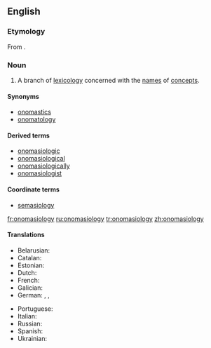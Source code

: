==English==
{{wikipedia}}
===Etymology===
From {{etyl|grc|en}} {{term|ὀνομάζω|tr=onomazō||I name|lang=grc}} {{suffix||logy}}.

===Noun===
{{en-noun|!}}

# A branch of [[lexicology]] concerned with the [[name]]s of [[concept]]s.

====Synonyms====
* [[onomastics]]
* [[onomatology]]

====Derived terms====
* [[onomasiologic]]
* [[onomasiological]]
* [[onomasiologically]]
* [[onomasiologist]]

====Coordinate terms====
* [[semasiology]]

[[fr:onomasiology]]
[[ru:onomasiology]]
[[tr:onomasiology]]
[[zh:onomasiology]]

====Translations====
{{trans-top|branch of lexicology}}
* Belarusian: {{t|be|анамасіялогія|f|tr=anamasijalóhija}}
* Catalan: {{t|ca|onomasiologia|f}}
* Estonian: {{t|et|onomasioloogia}}
* Dutch: {{t|nl|onomasiologie|f}}
* French: {{t+|fr|onomasiologie|f}}
* Galician: {{t|gl|onomasioloxía|f}}
* German: {{t+|de|Onomasiologie|f}}, {{t|de|Benennungslehre|f}}, {{t+|de|Bezeichnungslehre|f}}
{{trans-mid}}
* Portuguese: {{t|pt|onomasiologia|f}}
* Italian: {{t+|it|onomasiologia|f}}
* Russian: {{t+|ru|ономасиология|f|tr=onomasiológija}}
* Spanish: {{t+|es|onomasiología|f}}
* Ukrainian: {{t|uk|ономасіологія|f|tr=onomasiolóhija}}
{{trans-bottom}}